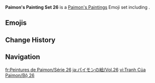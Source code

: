 {{Paimon's Paintings Infobox
|title         = Paimon's Paintings Set 26
|image         = Paimon's Paintings Set 26.png
|icon          = Icon Emoji Paimon's Paintings 26 Lyney 1.png
|date          = 2023-08-24
|gamedate      = 
|prev          = 25
|next          = 27
|set           = 26
|twitter       = https://twitter.com/GenshinImpact/status/1694561422586347937
|hoyolab       = https://www.hoyolab.com/article/21124107
|characters    = Lyney;Lynette;Freminet;Furina;Neuvillette;Navia;Tartaglia
}}
'''Paimon's Painting Set 26''' is a [[Paimon's Paintings]] Emoji set including {{Array|Lyney;Lynette;Freminet;Furina;Neuvillette;Navia;Tartaglia|;|[[{item}]]|,<nowiki> </nowiki>|sort=1}}.

==Emojis==
{{Paimon's Paintings Images|categories=Paimon's Paintings Set 26|nomain=1|noset=1}}

==Change History==
{{Change History|introduced=4.0}}

==Navigation==
{{Paimon's Paintings Navbox}}

[[fr:Peintures de Paimon/Série 26]]
[[ja:パイモンの絵/Vol.26]]
[[vi:Tranh Của Paimon/Bộ 26]]